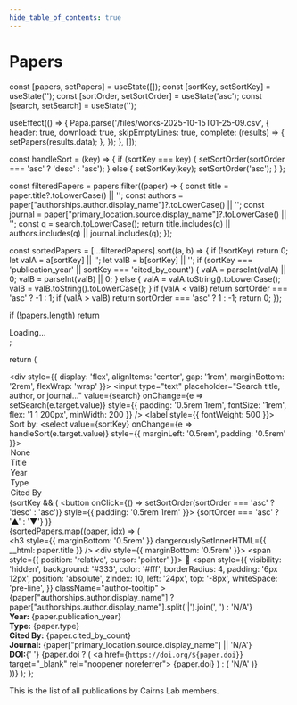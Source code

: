```yaml
---
hide_table_of_contents: true
---
```

# Papers

  const [papers, setPapers] = useState([]);
  const [sortKey, setSortKey] = useState('');
  const [sortOrder, setSortOrder] = useState('asc');
  const [search, setSearch] = useState('');

  useEffect(() => {
    Papa.parse('/files/works-2025-10-15T01-25-09.csv', {
      header: true,
      download: true,
      skipEmptyLines: true,
      complete: (results) => {
        setPapers(results.data);
      },
    });
  }, []);

  const handleSort = (key) => {
    if (sortKey === key) {
      setSortOrder(sortOrder === 'asc' ? 'desc' : 'asc');
    } else {
      setSortKey(key);
      setSortOrder('asc');
    }
  };

  const filteredPapers = papers.filter((paper) => {
    const title = paper.title?.toLowerCase() || '';
    const authors = paper["authorships.author.display_name"]?.toLowerCase() || '';
    const journal = paper["primary_location.source.display_name"]?.toLowerCase() || '';
    const q = search.toLowerCase();
    return title.includes(q) || authors.includes(q) || journal.includes(q);
  });

  const sortedPapers = [...filteredPapers].sort((a, b) => {
    if (!sortKey) return 0;
    let valA = a[sortKey] || '';
    let valB = b[sortKey] || '';
    if (sortKey === 'publication_year' || sortKey === 'cited_by_count') {
      valA = parseInt(valA) || 0;
      valB = parseInt(valB) || 0;
    } else {
      valA = valA.toString().toLowerCase();
      valB = valB.toString().toLowerCase();
    }
    if (valA < valB) return sortOrder === 'asc' ? -1 : 1;
    if (valA > valB) return sortOrder === 'asc' ? 1 : -1;
    return 0;
  });

  if (!papers.length) return <div>Loading...</div>;

  return (
    <div>
      <div style={{ display: 'flex', alignItems: 'center', gap: '1rem', marginBottom: '2rem', flexWrap: 'wrap' }}>
        <input
          type="text"
          placeholder="Search title, author, or journal..."
          value={search}
          onChange={e => setSearch(e.target.value)}
          style={{ padding: '0.5rem 1rem', fontSize: '1rem', flex: '1 1 200px', minWidth: 200 }}
        />
        <label style={{ fontWeight: 500 }}>
          Sort by:
          <select value={sortKey} onChange={e => handleSort(e.target.value)} style={{ marginLeft: '0.5rem', padding: '0.5rem' }}>
            <option value="">None</option>
            <option value="title">Title</option>
            <option value="publication_year">Year</option>
            <option value="type">Type</option>
            <option value="cited_by_count">Cited By</option>
          </select>
        </label>
        {sortKey && (
          <button onClick={() => setSortOrder(sortOrder === 'asc' ? 'desc' : 'asc')} style={{ padding: '0.5rem 1rem' }}>
            {sortOrder === 'asc' ? '▲' : '▼'}
          </button>
        )}
      </div>
      <div className="paper-grid">
        {sortedPapers.map((paper, idx) => (
          <div className="paper-card" key={idx}>
            <h3 style={{ marginBottom: '0.5rem' }} dangerouslySetInnerHTML={{ __html: paper.title }} />
            <div style={{ marginBottom: '0.5rem' }}>
              <span style={{ position: 'relative', cursor: 'pointer' }}>
                <span role="img" aria-label="authors">👥</span>
                <span
                  style={{
                    visibility: 'hidden',
                    background: '#333',
                    color: '#fff',
                    borderRadius: 4,
                    padding: '6px 12px',
                    position: 'absolute',
                    zIndex: 10,
                    left: '24px',
                    top: '-8px',
                    whiteSpace: 'pre-line',
                  }}
                  className="author-tooltip"
                >
                  {paper["authorships.author.display_name"]
                    ? paper["authorships.author.display_name"].split('|').join(', ')
                    : 'N/A'}
                </span>
              </span>
            </div>
            <div><strong>Year:</strong> {paper.publication_year}</div>
            <div><strong>Type:</strong> {paper.type}</div>
            <div><strong>Cited By:</strong> {paper.cited_by_count}</div>
            <div><strong>Journal:</strong> {paper["primary_location.source.display_name"] || 'N/A'}</div>
            <div>
              <strong>DOI:</strong>{' '}
              {paper.doi ? (
                <a href={`https://doi.org/${paper.doi}`} target="_blank" rel="noopener noreferrer">
                  {paper.doi}
                </a>
              ) : (
                'N/A'
              )}
            </div>
          </div>
        ))}
      </div>
    </div>
  );
};



This is the list of all publications by Cairns Lab members.

<PaperGrid />

<style>{`
.author-tooltip {
  transition: visibility 0.2s;
  min-width: 350px;
  max-width: 350px;
  font-size: 0.8rem;
  padding: 12px 18px;
}
span[role="img"]:hover + .author-tooltip {
  visibility: visible !important;
}
.paper-grid {
  display: grid;
  grid-template-columns: repeat(auto-fit, minmax(320px, 1fr));
  gap: 2rem;
}
.paper-card {
  background: #fff;
  border: 1px solid #e0e0e0;
  box-shadow: 0 2px 8px rgba(0,0,0,0.04);
  padding: 1.5rem;
  margin: 0;
  border-radius: 0;
}
[data-theme='dark'] .paper-card {
  background: #181a1b;
  border-color: #333;
}
`}</style>
